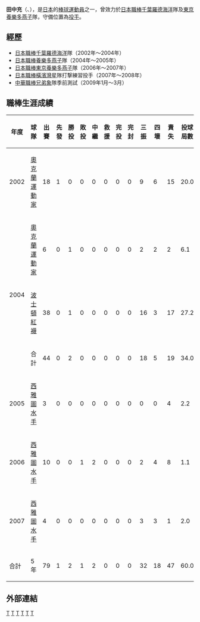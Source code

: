 {{Infobox baseball biography
| name          = 田中充
| position      = 投手
| birth_date    = {{birth date and age|1975|6|3}}
| birth_place   = {{JPN}}[[栃木縣|栃木縣]][[芳賀郡|芳賀郡]]
| bats          = 左
| throws        = 左
| debutdate     = 4月1日
| debutyear     = 2002年
| debutteam     = 千葉羅德海洋
| finaldate     = 8月21日
| finalyear     = 2007年
| finalteam     = 東京養樂多燕子
| statyear      = 2007年
| stat1label    = 勝-敗
| stat1value    = 2-1
| stat2label    = 防禦率
| stat2value    = 7.05
| stat3label    = 三振-四壞
| stat3value    = 32-18
| teams         = <nowiki></nowiki>
*[[千葉羅德海洋|千葉羅德海洋]]（2002年～2004年）
*[[養樂多燕子|養樂多燕子]]（2004年～2005年）
*[[東京養樂多燕子|東京養樂多燕子]]（2006年～2007年）
}}

'''田中充'''（{{jpn|j=田中 充|hg=たなか たかし|rm=Tanaka Takashi}}、{{bd|1975年|6月3日}}），是[[日本|日本]]的[[棒球|棒球]][[運動員|運動員]]之一，曾效力於[[日本職棒|日本職棒]][[千葉羅德海洋|千葉羅德海洋]]隊及[[東京養樂多燕子|東京養樂多燕子]]隊，守備位置為[[投手|投手]]。

==經歷==
*[[日本職棒|日本職棒]][[千葉羅德海洋|千葉羅德海洋]]隊（2002年～2004年）
*[[日本職棒|日本職棒]][[養樂多燕子|養樂多燕子]]隊（2004年～2005年）
*[[日本職棒|日本職棒]][[東京養樂多燕子|東京養樂多燕子]]隊（2006年～2007年）
*[[日本職棒|日本職棒]][[橫濱灣星|橫濱灣星]]隊打撃練習投手（2007年～2008年）
*[[中華職棒|中華職棒]][[兄弟象|兄弟象]]隊季前測試（2009年1月～3月）

==職棒生涯成績==
{|border=1 width="800px"
|- align="center"
!年度!!球隊!!出賽!!先發!!勝投!!敗投!!中繼!!救援!!完投!!完封!!三振!!四壞!!責失!!投球局數!!自責分率!!被上壘率
|- align="center"
|2002||[[奧克蘭運動家|奧克蘭運動家]]||18||1||0||0||0||0||0||0||9||6||15||20.0||6.75||1.35
|- align="center"
| rowspan="3" |2004||[[奧克蘭運動家|奧克蘭運動家]]||6||0||1||0||0||0||0||0||2||2||2||6.1||2.84||1.11
|- align="center"
|[[波士頓紅襪|波士頓紅襪]]||38||0||1||0||0||0||0||0||16||3||17||27.2||5.53||1.34
|- align="middle" 
!合計!!44||0||2||0||0||0||0||0||18||5||19||34.0||5.03||1.29
|- align="center"
|2005||[[西雅圖水手|西雅圖水手]]||3||0||0||0||0||0||0||0||0||0||4||2.2||13.50||2.63
|- align="center"
|2006||[[西雅圖水手|西雅圖水手]]||10||0||0||1||2||0||0||0||2||4||8||1.1||54.00||9.75
|- align="center"
|2007||[[西雅圖水手|西雅圖水手]]||4||0||0||0||0||0||0||0||3||3||1||2.0||4.50||2.50
|- style="color:black; background-color:#073180;color:#fff" align="center"
!合計!!5年!!79||1||2||1||2||0||0||0||32||18||47||60.0||7.05||1.60
|}

==外部連結==
{{台灣棒球維基館}}

[[Category:1975年出生|T]]
[[Category:在世人物|T]]
[[Category:千葉羅德海洋隊球員|T]]
[[Category:東京養樂多燕子隊球員|T]]
[[Category:東洋大學校友|T]]
[[Category:栃木縣出身人物|T]]